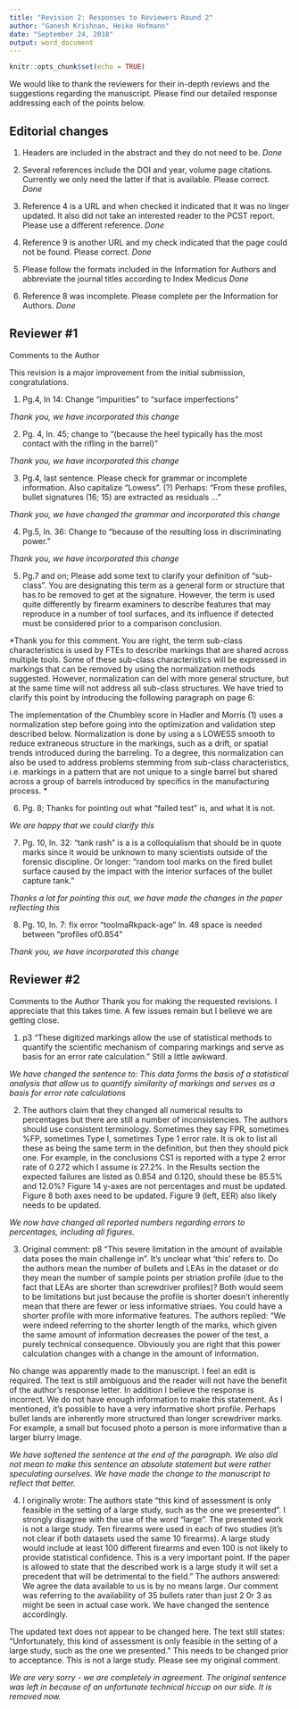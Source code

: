 ```yaml
---
title: "Revision 2: Responses to Reviewers Round 2"
author: "Ganesh Krishnan, Heike Hofmann"
date: "September 24, 2018"
output: word_document
---
```


```r
knitr::opts_chunk$set(echo = TRUE)
```


\newcommand{\hh}[1]{{\textcolor{orange}{#1}}}
\newcommand{\gk}[1]{{\textcolor{blue}{#1}}}

We would like to thank the reviewers for their in-depth reviews and the suggestions regarding the manuscript. Please find our detailed response addressing each of the points below.


## Editorial changes

1.  Headers are included in the abstract and they do not need to be. *Done*

2.  Several references include the DOI and year, volume page citations.  Currently we only need the latter if that is available.  Please correct. *Done*

3.  Reference 4 is a URL and when checked it indicated that it was no linger updated.  It also did not take an interested reader to the PCST report.  Please use a different reference. *Done*

4.  Reference 9 is another URL and my check indicated that the page could not be found.  Please correct. *Done*

5.  Please follow the formats included in the Information for Authors and abbreviate the journal titles according to Index Medicus *Done*

6.  Reference 8 was incomplete.  Please complete per the Information for Authors. *Done*

## Reviewer #1


Comments to the Author

This revision is a major improvement from the initial submission, congratulations.

1. Pg.4, ln 14:  Change "impurities" to "surface imperfections"

*Thank you, we have incorporated this change*

2. Pg. 4, ln. 45; change to "(because the heel typically has the most contact with the rifling in the barrel)"

*Thank you, we have incorporated this change*

3. Pg.4, last sentence.  Please check for grammar or incomplete information.
Also capitalize "Lowess". (?)
Perhaps: "From these profiles, bullet signatures (16; 15) are extracted as residuals ..."

*Thank you, we have changed the grammar and incorporated this change*

4. Pg.5, ln. 36: Change to "because of the resulting loss in discriminating power."

*Thank you, we have incorporated this change*

5. Pg.7 and on;  Please add some text to clarify your definition of "sub-class".  You are designating this term as a general form or structure that has to be removed to get at the signature.  However, the term is used quite differently by firearm examiners to describe features that may reproduce in a number of tool surfaces, and its influence if detected must be considered prior to a comparison conclusion.

*Thank you for this comment. You are right, the term sub-class characteristics is used by FTEs to describe markings that are shared across multiple tools. Some of these sub-class characteristics will be expressed in markings that can be removed by using the normalization methods suggested. 
However, normalization can del with more general structure, but at the same time will not address all sub-class structures. We have tried to clarify this point by introducing the following paragraph on page 6:

The implementation of the Chumbley score in Hadler and Morris (1) uses a normalization step before going into the optimization and validation step described below. Normalization is done by using a s LOWESS smooth to reduce extraneous structure in the markings, such as a drift, or spatial trends introduced during the barreling. To a degree, this normalization can also be used to address problems stemming from sub-class characteristics, i.e. markings in a pattern that are not unique to a single barrel but shared across a group of barrels introduced by specifics in the manufacturing process. *

6. Pg. 8; Thanks for pointing out what "failed test" is, and what it is not.

*We are happy that we could clarify this*

7. Pg. 10, ln. 32:  "tank rash" is a is a colloquialism that should be in quote marks since it would be unknown to many scientists outside of the forensic discipline.  Or longer: "random tool marks on the fired bullet surface caused by the impact with the interior surfaces of the bullet capture tank."

*Thanks a lot for pointing this out, we have made the changes in the paper reflecting this*

8. Pg. 10, ln. 7:  fix error "toolmaRkpack-age"
  ln. 48 space is needed between "profiles of0.854"
  
  *Thank you, we have incorporated this change*
  
## Reviewer #2

Comments to the Author
Thank you for making the requested revisions. I appreciate that this takes time. A few issues remain but I believe we are getting close.

1.  p3 “These digitized markings allow the use of statistical methods to quantify the scientific mechanism of comparing markings and serve as basis for an error rate calculation.” Still a little awkward.


*We have changed the sentence to: This data forms the basis of a statistical analysis that allow us to quantify similarity of markings and serves as a basis for error rate calculations*

2.  The authors claim that they changed all numerical results to percentages but there are still a number of inconsistencies. The authors should use consistent terminology. Sometimes they say FPR, sometimes %FP, sometimes Type I, sometimes Type 1 error rate. It is ok to list all these as being the same term in the definition, but then they should pick one.  For example, in the conclusions CS1 is reported with a type 2 error rate of 0.272 which I assume is 27.2%. In the Results section the expected failures are listed as 0.854 and 0.120, should these be 85.5% and 12.0%? Figure 14 y-axes are not percentages and must be updated. Figure 8 both axes need to be updated. Figure 9 (left, EER) also likely needs to be updated.

*We now have changed all reported numbers regarding errors to percentages, including all figures.*

3.  Original comment: p8 “This severe limitation in the amount of available data poses the main challenge in”. It’s unclear what ‘this’ refers to. Do the authors mean the number of bullets and LEAs in the dataset or do they mean the number of sample points per striation profile (due to the fact that LEAs are shorter than screwdriver profiles)? Both would seem to be limitations but just because the profile is shorter doesn’t inherently mean that there are fewer or less informative striaes. You could have a shorter profile with more informative features. The authors replied: “We were indeed referring to the shorter length of the marks, which given the same amount of information decreases the power of the test, a purely technical consequence. Obviously you are right that this power calculation changes with a change in the amount of information.

No change was apparently made to the manuscript. I feel an edit is required. The text is still ambiguous and the reader will not have the benefit of the author’s response letter. In addition I believe the response is incorrect. We do not have enough information to make this statement. As I mentioned, it’s possible to have a very informative short profile. Perhaps bullet lands are inherently more structured than longer screwdriver marks. For example, a small but focused photo a person is more informative than a larger blurry image.

*We have softened the sentence at the end of the paragraph. We also did not mean to make this sentence an absolute statement but were rather speculating ourselves. We have made the change to the manuscript to reflect that better.*


4.  I originally wrote: The authors state “this kind of assessment is only feasible in the setting of a large study, such as the one we presented”. I strongly disagree with the use of the word “large”. The presented work is not a large study. Ten firearms were used in each of two studies (it’s not clear if both datasets used the same 10 firearms). A large study would include at least 100 different firearms and even 100 is not likely to provide statistical confidence. This is a very important point. If the paper is allowed to state that the described work is a large study it will set a precedent that will be detrimental to the field.” The authors answered: We agree the data available to us is by no means large. Our comment was referring to the availability of 35 bullets rater than just 2 0r 3 as might be seen in actual case work. We have changed the sentence accordingly.

The updated text does not appear to be changed here. The text still states: “Unfortunately, this kind of assessment is only feasible in the setting of a large study, such as the one we presented.” This needs to be changed prior to acceptance. This is not a large study. Please see my original comment.

*We are very sorry - we are completely in agreement. The original sentence was left in because of an unfortunate technical hiccup on our side. It is removed now.*
